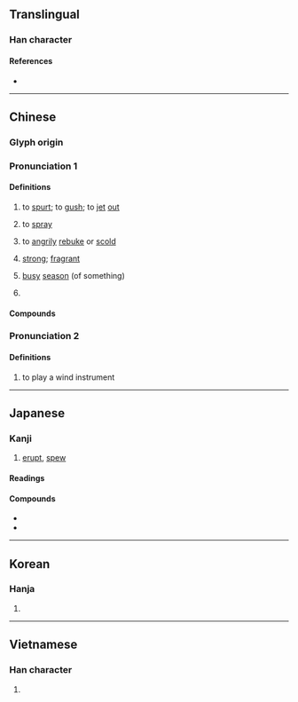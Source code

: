 {{also|喷}}
{{character info/new}}
{{character info|0x2F84F}}
==Translingual==

===Han character===
{{Han char|rn=30|rad=口|as=12|sn=15|four=64086|canj=RJTC|ids=⿰口賁}}

====References====
* {{Han ref|kx=0211.060|dkj=04345|dj=0433.240|hdz=10680.090|uh=5674|ud=22132|bh=BC51|bd=48209}}

----

==Chinese==
{{zh-forms|s=喷}}

===Glyph origin===
{{Han etyl}}

===Pronunciation 1===
{{zh-pron
|m=pēn,pèn
|m_note=pēn - literal; pèn - vernacular ("strong smell")
|c=pan3,pan1,fan5
|h=pfs=phun
|md=
|mn=phùn
|mn-t=pung3
|w=
|mc=y
|oc=y
|cat=v
}}

====Definitions====
{{zh-hanzi}}

# to [[spurt]]; to [[gush]]; to [[jet]] [[out]]
#: {{zh-x|噴嚏|sneeze}}
# to [[spray]]
# {{lb|zh|colloquial|slang}} to [[angrily]] [[rebuke]] or [[scold]]
# {{lb|zh|of [[smell]]}} [[strong]]; [[fragrant]]
# {{lb|zh|colloquial}} [[busy]] [[season]] (of something)
# {{zh-classifier|the [[number]] of [[time]]s a [[plant]] [[bloom]]s, [[bear]]s [[fruit]]s, [[ripen]]s or is [[harvest]]ed}}

====Compounds====
{{zh-der|噴薄|噴出岩|噴燈|噴發|噴飯|噴放|噴粉器|噴糞|噴灌|噴壺|噴火器|噴濺|噴漿|噴漆|噴氣發動機|噴氣式飛機|噴泉|噴灑|噴散|噴射|噴射器|噴水池|噴水壺|噴水|噴騰|噴嚏|噴桶|噴頭|噴吐|噴霧器|噴瀉|噴溢|噴湧|噴雲吐霧|噴子|噴嘴|噴嘴兒|噴紅|噴噴香|噴香|噴鼻香|噴射氣流|噴雲噯霧|噴香獸|噴噴|嚼墨噴紙|噴射引擎|噴火女郎|噴火山|噴射推進|噴射泵|噴牙|噴雪|噴氣機|噴霧|噴薄欲出|噴灑灌溉|含血噴人|噴赤河|彩噴|噴漆器|噴施|噴射機|噴氣孔|令人噴飯|噴火|噴口|嚏噴|噴鼻|噴霧機|噴門|噴灑機|噴氣|噴射飛機|噴勃|打噴嚏|毫飛墨噴|狗血噴頭|打嚏噴|撒噴|狗血噴臉|胡噴|電腦彩噴|間歇噴泉|血口噴人|香噴噴}}

===Pronunciation 2===
{{zh-pron
|m=fèn
|cat=v
}}

====Definitions====
{{zh-hanzi}}

# {{zh-o}} to play a wind instrument

{{zh-cat|Elementary}}

----

==Japanese==

===Kanji===
{{ja-kanji|grade=c|rs=口12}}

# [[erupt]], [[spew]]

====Readings====
{{ja-readings
|goon=ほん
|kanon=ほん
|kanyoon=ふん
|kun=ふ-く, は-く}}

====Compounds====
* {{ja-r|噴出|ふんしゅつ}}
* {{ja-r|噴火|ふんか}}

----

==Korean==

===Hanja===
{{ko-hanja|뿜을|분}}

# {{defn|lang=ko|sort=口12}}

----

==Vietnamese==

===Han character===
{{vi-hantu|[[phun]], [[phún]], [[phôn]]|rs=口12}}

# {{defn|lang=vi|sort=口12}}